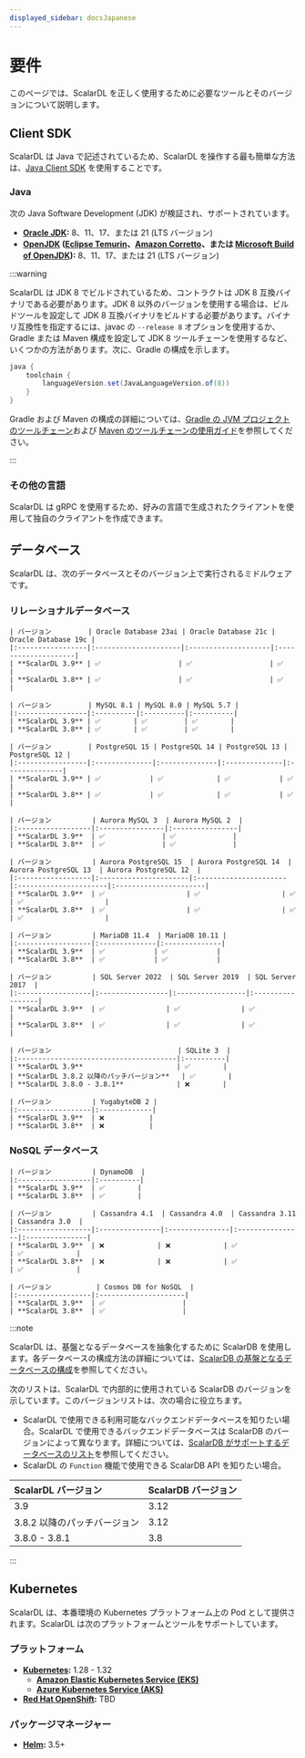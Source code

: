 ```yaml
---
displayed_sidebar: docsJapanese
---
```


# 要件


<TranslationBanner />

このページでは、ScalarDL を正しく使用するために必要なツールとそのバージョンについて説明します。

## Client SDK

ScalarDL は Java で記述されているため、ScalarDL を操作する最も簡単な方法は、[Java Client SDK](getting-started.mdx#client-sdk-をダウンロードする) を使用することです。

### Java

次の Java Software Development (JDK) が検証され、サポートされています。

- **[Oracle JDK](https://www.oracle.com/java/):** 8、11、17、または 21 (LTS バージョン)
- **[OpenJDK](https://openjdk.org/) ([Eclipse Temurin](https://adoptium.net/temurin/)、[Amazon Corretto](https://aws.amazon.com/corretto/)、または [Microsoft Build of OpenJDK](https://learn.microsoft.com/en-us/java/openjdk/)):** 8、11、17、または 21 (LTS バージョン)

:::warning

ScalarDL は JDK 8 でビルドされているため、コントラクトは JDK 8 互換バイナリである必要があります。JDK 8 以外のバージョンを使用する場合は、ビルドツールを設定して JDK 8 互換バイナリをビルドする必要があります。バイナリ互換性を指定するには、javac の `--release 8` オプションを使用するか、Gradle または Maven 構成を設定して JDK 8 ツールチェーンを使用するなど、いくつかの方法があります。次に、Gradle の構成を示します。

```gradle
java {
    toolchain {
        languageVersion.set(JavaLanguageVersion.of(8))
    }
}
```

Gradle および Maven の構成の詳細については、[Gradle の JVM プロジェクトのツールチェーン](https://docs.gradle.org/current/userguide/toolchains.html)および [Maven のツールチェーンの使用ガイド](https://maven.apache.org/guides/mini/guide-using-toolchains.html)を参照してください。

:::

### その他の言語

ScalarDL は gRPC を使用するため、好みの言語で生成されたクライアントを使用して独自のクライアントを作成できます。

## データベース

ScalarDL は、次のデータベースとそのバージョン上で実行されるミドルウェアです。

### リレーショナルデータベース

<Tabs groupId="RDBs" queryString>
  <TabItem value="Oracle_Database" label="Oracle Database" default>

    | バージョン         | Oracle Database 23ai | Oracle Database 21c | Oracle Database 19c |
    |:-----------------|:---------------------|:--------------------|:--------------------|
    | **ScalarDL 3.9** | ✅                   | ✅                   | ✅                  |
    | **ScalarDL 3.8** | ✅                   | ✅                   | ✅                  |

  </TabItem>
  <TabItem value="MySQL" label="MySQL">

    | バージョン         | MySQL 8.1 | MySQL 8.0 | MySQL 5.7 |
    |:-----------------|:----------|:----------|:----------|
    | **ScalarDL 3.9** | ✅        | ✅         | ✅        |
    | **ScalarDL 3.8** | ✅        | ✅         | ✅        |

  </TabItem>
  <TabItem value="PostgreSQL" label="PostgreSQL">

    | バージョン         | PostgreSQL 15 | PostgreSQL 14 | PostgreSQL 13 | PostgreSQL 12 |
    |:-----------------|:--------------|:--------------|:--------------|:--------------|
    | **ScalarDL 3.9** | ✅            | ✅             | ✅            | ✅            |
    | **ScalarDL 3.8** | ✅            | ✅             | ✅            | ✅            |

  </TabItem>
  <TabItem value="Amazon_Aurora_MySQL" label="Amazon Aurora MySQL">

    | バージョン          | Aurora MySQL 3  | Aurora MySQL 2  |
    |:------------------|:----------------|:----------------|
    | **ScalarDL 3.9**  | ✅              | ✅              |
    | **ScalarDL 3.8**  | ✅              | ✅              |

  </TabItem>
  <TabItem value="Amazon_Aurora_PostgreSQL" label="Amazon Aurora PostgreSQL">

    | バージョン          | Aurora PostgreSQL 15  | Aurora PostgreSQL 14  | Aurora PostgreSQL 13  | Aurora PostgreSQL 12  |
    |:------------------|:----------------------|:----------------------|:----------------------|:----------------------|
    | **ScalarDL 3.9**  | ✅                    | ✅                    | ✅                    | ✅                    |
    | **ScalarDL 3.8**  | ✅                    | ✅                    | ✅                    | ✅                    |

  </TabItem>
  <TabItem value="MariaDB" label="MariaDB">

    | バージョン          | MariaDB 11.4  | MariaDB 10.11 |
    |:------------------|:--------------|:--------------|
    | **ScalarDL 3.9**  | ✅            | ✅            |
    | **ScalarDL 3.8**  | ✅            | ✅            |

  </TabItem>
  <TabItem value="SQL_Server" label="SQL Server">

    | バージョン          | SQL Server 2022  | SQL Server 2019  | SQL Server 2017  |
    |:------------------|:-----------------|:-----------------|:-----------------|
    | **ScalarDL 3.9**  | ✅               | ✅               | ✅               |
    | **ScalarDL 3.8**  | ✅               | ✅               | ✅               |

  </TabItem>
  <TabItem value="SQLite" label="SQLite">

    | バージョン                               | SQLite 3  |
    |:---------------------------------------|:----------|
    | **ScalarDL 3.9**                       | ✅        |
    | **ScalarDL 3.8.2 以降のパッチバージョン**   | ✅        |
    | **ScalarDL 3.8.0 - 3.8.1**             | ❌        |

  </TabItem>
  <TabItem value="YugabyteDB" label="YugabyteDB">

    | バージョン          | YugabyteDB 2 |
    |:------------------|:-------------|
    | **ScalarDL 3.9**  | ❌           |
    | **ScalarDL 3.8**  | ❌           |

  </TabItem>
</Tabs>

### NoSQL データベース

<Tabs groupId="NoSQL" queryString>
  <TabItem value="Amazon_DynamoDB" label="Amazon DynamoDB" default>

    | バージョン          | DynamoDB  |
    |:------------------|:----------|
    | **ScalarDL 3.9**  | ✅        |
    | **ScalarDL 3.8**  | ✅        |

  </TabItem>
  <TabItem value="Apache_Cassandra" label="Apache Cassandra">

    | バージョン          | Cassandra 4.1  | Cassandra 4.0  | Cassandra 3.11  | Cassandra 3.0  |
    |:------------------|:---------------|:---------------|:----------------|:---------------|
    | **ScalarDL 3.9**  | ❌             | ❌             | ✅              | ✅             |
    | **ScalarDL 3.8**  | ❌             | ❌             | ✅              | ✅             |

  </TabItem>
  <TabItem value="Azure_Cosmos_DB_for_NoSQL" label="Azure Cosmos DB for NoSQL">

    | バージョン           | Cosmos DB for NoSQL  |
    |:------------------|:---------------------|
    | **ScalarDL 3.9**  | ✅                   |
    | **ScalarDL 3.8**  | ✅                   |

  </TabItem>
</Tabs>

:::note

ScalarDL は、基盤となるデータベースを抽象化するために ScalarDB を使用します。各データベースの構成方法の詳細については、[ScalarDB の基盤となるデータベースの構成](https://scalardb.scalar-labs.com/docs/latest/database-configurations)を参照してください。

次のリストは、ScalarDL で内部的に使用されている ScalarDB のバージョンを示しています。このバージョンリストは、次の場合に役立ちます。

- ScalarDL で使用できる利用可能なバックエンドデータベースを知りたい場合。ScalarDL で使用できるバックエンドデータベースは ScalarDB のバージョンによって異なります。詳細については、[ScalarDB がサポートするデータベースのリスト](https://scalardb.scalar-labs.com/docs/latest/requirements#databases/)を参照してください。
- ScalarDL の `Function` 機能で使用できる ScalarDB API を知りたい場合。

| ScalarDL バージョン         | ScalarDB バージョン |
|:--------------------------|:------------------|
| 3.9                       | 3.12              |
| 3.8.2 以降のパッチバージョン | 3.12              |
| 3.8.0 - 3.8.1             | 3.8               |

:::

## Kubernetes

ScalarDL は、本番環境の Kubernetes プラットフォーム上の Pod として提供されます。ScalarDL は次のプラットフォームとツールをサポートしています。

### プラットフォーム

- **[Kubernetes](https://kubernetes.io/):** 1.28 - 1.32
  - **[Amazon Elastic Kubernetes Service (EKS)](https://aws.amazon.com/eks/)**
  - **[Azure Kubernetes Service (AKS)](https://azure.microsoft.com/en-us/products/kubernetes-service)**
- **[Red Hat OpenShift](https://www.redhat.com/en/technologies/cloud-computing/openshift):** TBD

### パッケージマネージャー

- **[Helm](https://helm.sh/):** 3.5+

